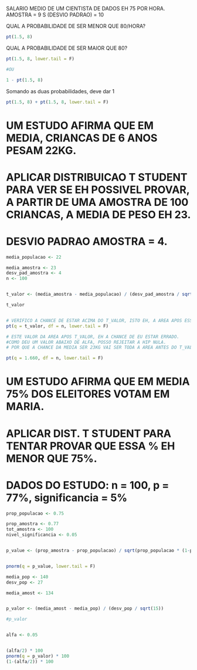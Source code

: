 SALARIO MEDIO DE UM CIENTISTA DE DADOS EH 75 POR HORA.
AMOSTRA = 9
S (DESVIO PADRAO) = 10

QUAL A PROBABILIDADE DE SER MENOR QUE 80/HORA?


```r

pt(1.5, 8)

```

QUAL A PROBABILIDADE DE SER MAIOR QUE 80?

```r

pt(1.5, 8, lower.tail = F)

#OU

1 - pt(1.5, 8)

```


Somando as duas probabilidades, deve dar 1
```r

pt(1.5, 8) + pt(1.5, 8, lower.tail = F)

```

# UM ESTUDO AFIRMA QUE EM MEDIA, CRIANCAS DE 6 ANOS PESAM 22KG.

# APLICAR DISTRIBUICAO T STUDENT PARA VER SE EH POSSIVEL PROVAR, A PARTIR DE UMA AMOSTRA DE 100 CRIANCAS, A MEDIA DE PESO EH 23.
# DESVIO PADRAO AMOSTRA = 4.

```r

media_populacao <- 22

media_amostra <- 23
desv_pad_amostra <- 4
n <- 100


t_valor <- (media_amostra - media_populacao) / (desv_pad_amostra / sqrt(n))

t_valor


# VERIFICO A CHANCE DE ESTAR ACIMA DO T_VALOR, ISTO EH, A AREA APOS ESSE VALOR NA DISTRIBUICAO NORMAL T STUDENT
pt(q = t_valor, df = n, lower.tail = F)

# ESTE VALOR DA AREA APOS T_VALOR, EH A CHANCE DE EU ESTAR ERRADO. 
#COMO DEU UM VALOR ABAIXO DE ALFA, POSSO REJEITAR A HIP NULA.
# POR QUE A CHANCE DA MEDIA SER 23KG VAI SER TODA A AREA ANTES DO T_VALOR!!!!!!!

pt(q = 1.660, df = n, lower.tail = F)


```


# UM ESTUDO AFIRMA QUE EM MEDIA 75% DOS ELEITORES VOTAM EM MARIA.

# APLICAR DIST. T STUDENT PARA TENTAR PROVAR QUE ESSA % EH MENOR QUE 75%.

# DADOS DO ESTUDO: n = 100, p = 77%, significancia = 5%



```r


prop_populacao <- 0.75

prop_amostra <- 0.77
tot_amostra <- 100
nivel_significancia <- 0.05


p_value <- (prop_amostra - prop_populacao) / sqrt(prop_populacao * (1-prop_populacao) / tot_amostra)


pnorm(q = p_value, lower.tail = F)

```




```r


media_pop <- 140
desv_pop <- 27

media_amost <- 134


p_valor <- (media_amost - media_pop) / (desv_pop / sqrt(15))

#p_valor


alfa <- 0.05


(alfa/2) * 100
pnorm(q = p_valor) * 100
(1-(alfa/2)) * 100

```

